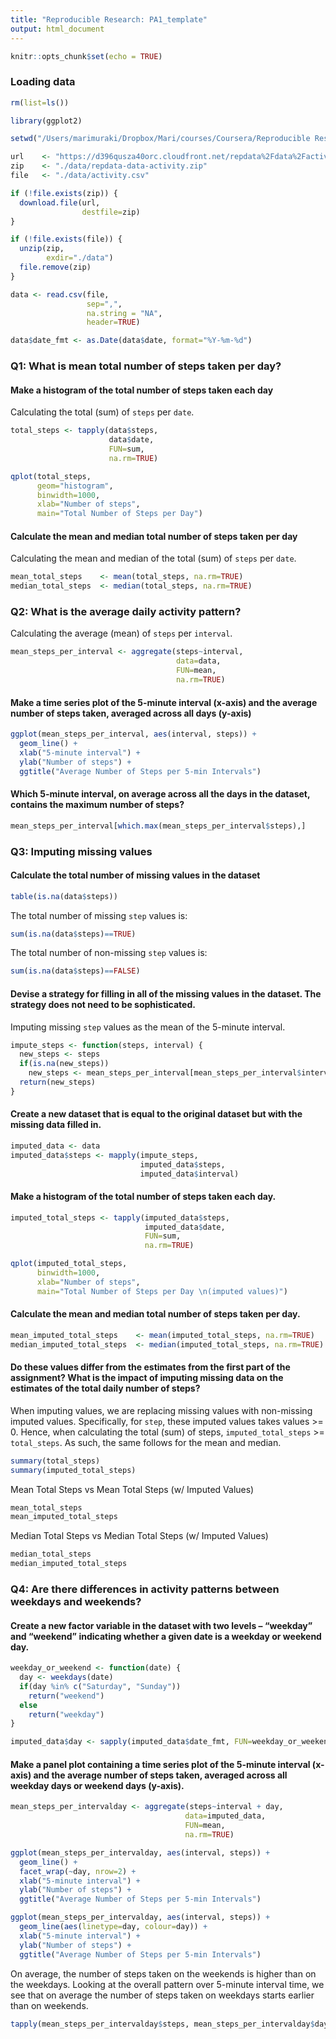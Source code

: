 ```yaml
---
title: "Reproducible Research: PA1_template"
output: html_document
---
```


```r
knitr::opts_chunk$set(echo = TRUE)
```

### Loading data

```r
rm(list=ls())

library(ggplot2)

setwd("/Users/marimuraki/Dropbox/Mari/courses/Coursera/Reproducible Research/project1")

url    <- "https://d396qusza40orc.cloudfront.net/repdata%2Fdata%2Factivity.zip"
zip    <- "./data/repdata-data-activity.zip" 
file   <- "./data/activity.csv"

if (!file.exists(zip)) {
  download.file(url, 
                destfile=zip)
}

if (!file.exists(file)) {
  unzip(zip, 
        exdir="./data")
  file.remove(zip)
}

data <- read.csv(file, 
                 sep=",",
                 na.string = "NA",
                 header=TRUE)

data$date_fmt <- as.Date(data$date, format="%Y-%m-%d")
```

### Q1: What is mean total number of steps taken per day?

#### Make a histogram of the total number of steps taken each day

Calculating the total (sum) of `steps` per `date`.

```r
total_steps <- tapply(data$steps, 
                      data$date, 
                      FUN=sum, 
                      na.rm=TRUE)

qplot(total_steps,
      geom="histogram",
      binwidth=1000,
      xlab="Number of steps",
      main="Total Number of Steps per Day")
```

#### Calculate the mean and median total number of steps taken per day

Calculating the mean and median of the total (sum) of `steps` per `date`.

```r
mean_total_steps    <- mean(total_steps, na.rm=TRUE)
median_total_steps  <- median(total_steps, na.rm=TRUE)
```

### Q2: What is the average daily activity pattern?

Calculating the average (mean) of `steps` per `interval`.

```r
mean_steps_per_interval <- aggregate(steps~interval,
                                     data=data,
                                     FUN=mean,
                                     na.rm=TRUE)
```

#### Make a time series plot of the 5-minute interval (x-axis) and the average number of steps taken, averaged across all days (y-axis)

```r
ggplot(mean_steps_per_interval, aes(interval, steps)) +
  geom_line() +
  xlab("5-minute interval") +
  ylab("Number of steps") +
  ggtitle("Average Number of Steps per 5-min Intervals")
```

#### Which 5-minute interval, on average across all the days in the dataset, contains the maximum number of steps?

```r
mean_steps_per_interval[which.max(mean_steps_per_interval$steps),]
```

### Q3: Imputing missing values

#### Calculate the total number of missing values in the dataset

```r
table(is.na(data$steps))
```

The total number of missing `step` values is:
```r
sum(is.na(data$steps)==TRUE)
```

The total number of non-missing `step` values is:
```r
sum(is.na(data$steps)==FALSE)
```

#### Devise a strategy for filling in all of the missing values in the dataset. The strategy does not need to be sophisticated. 

Imputing missing `step` values as the mean of the 5-minute interval.

```r
impute_steps <- function(steps, interval) {
  new_steps <- steps
  if(is.na(new_steps))
    new_steps <- mean_steps_per_interval[mean_steps_per_interval$interval==interval, "steps"]
  return(new_steps)
}
```

#### Create a new dataset that is equal to the original dataset but with the missing data filled in.

```r
imputed_data <- data
imputed_data$steps <- mapply(impute_steps, 
                             imputed_data$steps, 
                             imputed_data$interval)
```

#### Make a histogram of the total number of steps taken each day. 

```r
imputed_total_steps <- tapply(imputed_data$steps, 
                              imputed_data$date, 
                              FUN=sum, 
                              na.rm=TRUE)

qplot(imputed_total_steps,
      binwidth=1000,
      xlab="Number of steps",
      main="Total Number of Steps per Day \n(imputed values)")
```

#### Calculate the mean and median total number of steps taken per day.

```r
mean_imputed_total_steps    <- mean(imputed_total_steps, na.rm=TRUE)
median_imputed_total_steps  <- median(imputed_total_steps, na.rm=TRUE)
```

#### Do these values differ from the estimates from the first part of the assignment? What is the impact of imputing missing data on the estimates of the total daily number of steps?

When imputing values, we are replacing missing values with non-missing imputed values. Specifically, for `step`, these imputed values takes values >= 0. Hence, when calculating the total (sum) of steps, `imputed_total_steps` >= `total_steps`. As such, the same follows for the mean and median.

```r
summary(total_steps)
summary(imputed_total_steps)
```

Mean Total Steps vs Mean Total Steps (w/ Imputed Values)
```r
mean_total_steps
mean_imputed_total_steps
```

Median Total Steps vs Median Total Steps (w/ Imputed Values)
```r
median_total_steps
median_imputed_total_steps
```

### Q4: Are there differences in activity patterns between weekdays and weekends?

#### Create a new factor variable in the dataset with two levels -- "weekday" and "weekend" indicating whether a given date is a weekday or weekend day.

```r
weekday_or_weekend <- function(date) {
  day <- weekdays(date)
  if(day %in% c("Saturday", "Sunday"))
    return("weekend")
  else
    return("weekday")
}

imputed_data$day <- sapply(imputed_data$date_fmt, FUN=weekday_or_weekend)
```

#### Make a panel plot containing a time series plot of the 5-minute interval (x-axis) and the average number of steps taken, averaged across all weekday days or weekend days (y-axis).

```r
mean_steps_per_intervalday <- aggregate(steps~interval + day,
                                       data=imputed_data,
                                       FUN=mean,
                                       na.rm=TRUE)

ggplot(mean_steps_per_intervalday, aes(interval, steps)) +
  geom_line() +
  facet_wrap(~day, nrow=2) +
  xlab("5-minute interval") +
  ylab("Number of steps") +
  ggtitle("Average Number of Steps per 5-min Intervals")

ggplot(mean_steps_per_intervalday, aes(interval, steps)) +
  geom_line(aes(linetype=day, colour=day)) +
  xlab("5-minute interval") +
  ylab("Number of steps") +
  ggtitle("Average Number of Steps per 5-min Intervals")
```

On average, the number of steps taken on the weekends is higher than on the weekdays. Looking at the overall pattern over 5-minute interval time, we see that on average the number of steps taken on weekdays starts earlier than on weekends.


```r
tapply(mean_steps_per_intervalday$steps, mean_steps_per_intervalday$day, summary)
```
